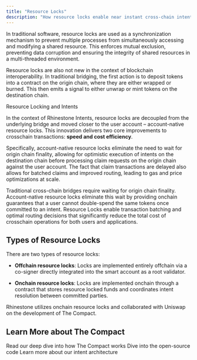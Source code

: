 ```yaml
---
title: "Resource Locks"
description: "How resource locks enable near instant cross-chain intents" 
---
```


In traditional software, resource locks are used as a synchronization mechanism to prevent multiple processes from simultaneously accessing and modifying a shared resource. This enforces mutual exclusion, preventing data corruption and ensuring the integrity of shared resources in a multi-threaded environment.

Resource locks are also not new in the context of blockchain interoperability. In traditional bridging, the first action is to deposit tokens into a contract on the origin chain, where they are either wrapped or burned. This then emits a signal to either unwrap or mint tokens on the destination chain.

Resource Locking and Intents

In the context of Rhinestone Intents, resource locks are decoupled from the underlying bridge and moved closer to the user account – account-native resource locks. This innovation delivers two core improvements to crosschain transactions: **speed and cost efficiency**.

Specifically, account-native resource locks eliminate the need to wait for origin chain finality, allowing for optimistic execution of intents on the destination chain before processing claim requests on the origin chain against the user account. The fact that claim transactions are delayed also allows for batched claims and improved routing, leading to gas and price optimizations at scale.

<Card title="Speed: Near-Instant Execution" icon="zap">
  Traditional cross-chain bridges require waiting for origin chain finality. Account-native resource locks eliminate this wait by providing onchain guarantees that a user cannot double-spend the same tokens once committed to an intent.
</Card>
<Card title="Efficiency: Gas and Route Optimization" icon="gauge">
  Resource Locks enable transaction batching and optimal routing decisions that significantly reduce the total cost of crosschain operations for both users and applications.
</Card>

## Types of Resource Locks

There are two types of resource locks:

- **Offchain resource locks**: Locks are implemented entirely offchain via a co-signer directly integrated into the smart account as a root validator.

- **Onchain resource locks**: Locks are implemented onchain through a contract that stores resource locked funds and coordinates intent resolution between committed parties. 

Rhinestone utilizes onchain resource locks and collaborated with Uniswap on the development of The Compact.

## Learn More about The Compact

<Columns cols={3}>
  <Card title="Blog post" icon="file-text" href="https://www.rhinestone.dev/blog/rhinestone-collaborates-with-uniswap">
    Read our deep dive into how The Compact works
  </Card>

  <Card title="The Compact GitHub" icon="github" href="https://github.com/Uniswap/the-compact">
    Dive into the open-source code
  </Card>

  <Card title="Rhinestone Intents" icon="workflow" href="../introduction/rhinestone-intents">
    Learn more about our intent architecture
  </Card>
</Columns>
